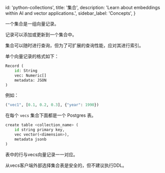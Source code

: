 
  id: 'python-collections',
  title: '集合',
  description: 'Learn about embeddings within AI and vector applications.',
  sidebar_label: 'Concepts',
}

一个集合是一组向量记录。

记录可以添加或更新到一个集合中。

集合可以随时进行查询，但为了可扩展的查询性能，应对其进行索引。

单个向量记录的格式如下：
```python
Record (
    id: String
    vec: Numeric[]
    metadata: JSON
)
```
例如：
```python
("vec1", [0.1, 0.2, 0.3], {"year": 1990})
```

在每个 `vecs` 集合下面都是一个 Postgres 表。
```python
create table <collection_name> (
    id string primary key,
    vec vector(<dimension>),
    metadata jsonb
)
```
表中的行与vecs向量记录一一对应。

从vecs客户端外部选择集合表是安全的，但不建议执行DDL。



